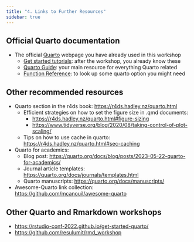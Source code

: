 ```yaml
---
title: "4. Links to Further Resources"
sidebar: true
---
```


## Official Quarto documentation

- The official [Quarto](https://quarto.org/) webpage you have already used in this workshop
    - [Get started tutorials](https://quarto.org/docs/get-started/): after the workshop, you already know these
    - [Quarto Guide](https://quarto.org/docs/guide/): your main resource for everything Quarto related
    - [Function Reference](https://quarto.org/docs/reference/): to look up some quarto option you might need

## Other recommended resources

- Quarto section in the r4ds book: <https://r4ds.hadley.nz/quarto.html>
    - Efficient strategies on how to set the figure size in .qmd documents:
        - <https://r4ds.hadley.nz/quarto.html#figure-sizing>
        - <https://www.tidyverse.org/blog/2020/08/taking-control-of-plot-scaling/>
    - Tips on how to use cache in quarto: <https://r4ds.hadley.nz/quarto.html#sec-caching>
    
- Quarto for academics:
    - Blog post: <https://quarto.org/docs/blog/posts/2023-05-22-quarto-for-academics/>
    - Journal article templates: <https://quarto.org/docs/journals/templates.html>
    - Quarto manuscripts: <https://quarto.org/docs/manuscripts/>
    
- Awesome-Quarto link collection: <https://github.com/mcanouil/awesome-quarto>
    
## Other Quarto and Rmarkdown workshops

- <https://rstudio-conf-2022.github.io/get-started-quarto/>
- <https://github.com/resulumit/rmd_workshop>